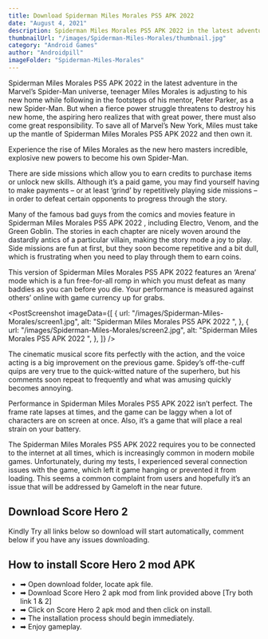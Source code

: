 ```yaml
---
title: Download Spiderman Miles Morales PS5 APK 2022
date: "August 4, 2021"
description: Spiderman Miles Morales PS5 APK 2022 in the latest adventure in the Marvel’s Spider-Man universe...
thumbnailUrl: "/images/Spiderman-Miles-Morales/thumbnail.jpg"
category: "Android Games"
author: "Androidpill"
imageFolder: "Spiderman-Miles-Morales"
---
```



Spiderman Miles Morales PS5 APK 2022 in the latest adventure in the Marvel’s Spider-Man universe, teenager Miles Morales is adjusting to his new home while following in the footsteps of his mentor, Peter Parker, as a new Spider-Man. But when a fierce power struggle threatens to destroy his new home, the aspiring hero realizes that with great power, there must also come great responsibility. To save all of Marvel’s New York, Miles must take up the mantle of Spiderman Miles Morales PS5 APK 2022 and then own it.

Experience the rise of Miles Morales as the new hero masters incredible, explosive new powers to become his own Spider-Man.

There are side missions which allow you to earn credits to purchase items or unlock new skills. Although it’s a paid game, you may find yourself having to make payments – or at least ‘grind’ by repetitively playing side missions – in order to defeat certain opponents to progress through the story.

Many of the famous bad guys from the comics and movies feature in Spiderman Miles Morales PS5 APK 2022 , including Electro, Venom, and the Green Goblin. The stories in each chapter are nicely woven around the dastardly antics of a particular villain, making the story mode a joy to play. Side missions are fun at first, but they soon become repetitive and a bit dull, which is frustrating when you need to play through them to earn coins.

This version of Spiderman Miles Morales PS5 APK 2022 features an ‘Arena‘ mode which
is a fun free-for-all romp in which you must defeat as many baddies as you can before
you die. Your performance is measured against others’ online with game currency up
for grabs.

<PostScreenshot
  imageData={[
    {
      url: "/images/Spiderman-Miles-Morales/screen1.jpg",
      alt: "Spiderman Miles Morales PS5 APK 2022 ",
    },
    {
      url: "/images/Spiderman-Miles-Morales/screen2.jpg",
      alt: "Spiderman Miles Morales PS5 APK 2022 ",
    },
  ]}
/>

The cinematic musical score fits perfectly with the action, and the voice acting is a big improvement on the previous game. Spidey’s off-the-cuff quips are very true to the quick-witted nature of the superhero, but his comments soon repeat to frequently and what was amusing quickly becomes annoying.

Performance in Spiderman Miles Morales PS5 APK 2022 isn’t perfect. The frame rate lapses at times, and the game can be laggy when a lot of characters are on screen at once. Also, it’s a game that will place a real strain on your battery.

The Spiderman Miles Morales PS5 APK 2022 requires you to be connected to the internet at all times, which is increasingly common in modern mobile games. Unfortunately, during my tests, I experienced several connection issues with the game, which left it game hanging or prevented it from loading. This seems a common complaint from users and hopefully it’s an issue that will be addressed by Gameloft in the near future.

<NativeBanners type={1} />

## Download Score Hero 2

<DownloadLinks
  url="https://linkedprepenseprepense.com/q5qfg8veup?key=ee3100f4306f4ef023600190f239b221"
  text="DOWNLOAD LINK 1"
/>
<DownloadLinks
  url="https://www.mediafire.com/file/lvacsaywp9l7xe8/Spiderman+2022/file"
  text="DOWNLOAD LINK 2"
/>
<DownloadLinks
  url="https://linkedprepenseprepense.com/q5qfg8veup?key=ee3100f4306f4ef023600190f239b221"
  text="DOWNLOAD LINK 3"
/>

<p class="text-center text-sm ">
  Kindly Try all links below so download will start automatically, comment below
  if you have any issues downloading.
</p>

## How to install Score Hero 2 mod APK

- ➡ Open download folder, locate apk file.
- ➡ Download Score Hero 2 apk mod from link provided above [Try both link 1 & 2]
- ➡ Click on Score Hero 2 apk mod and then click on install.
- ➡ The installation process should begin immediately.
- ➡ Enjoy gameplay.

